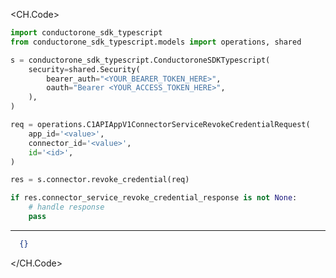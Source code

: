 
<CH.Code>
```python RevokeCredential.py
import conductorone_sdk_typescript
from conductorone_sdk_typescript.models import operations, shared

s = conductorone_sdk_typescript.ConductoroneSDKTypescript(
    security=shared.Security(
        bearer_auth="<YOUR_BEARER_TOKEN_HERE>",
        oauth="Bearer <YOUR_ACCESS_TOKEN_HERE>",
    ),
)

req = operations.C1APIAppV1ConnectorServiceRevokeCredentialRequest(
    app_id='<value>',
    connector_id='<value>',
    id='<id>',
)

res = s.connector.revoke_credential(req)

if res.connector_service_revoke_credential_response is not None:
    # handle response
    pass

```
---

```json Example Response
  {}
```
</CH.Code>
